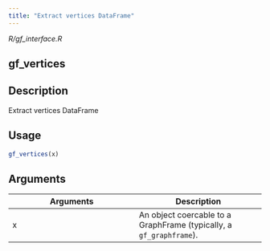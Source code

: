 ```yaml
---
title: "Extract vertices DataFrame"
---
```


*R/gf_interface.R*

## gf_vertices

## Description
Extract vertices DataFrame 


## Usage
```r
gf_vertices(x) 
```

## Arguments
|Arguments|Description|
|---|---|
| x | An object coercable to a GraphFrame (typically, a `gf_graphframe`). |







